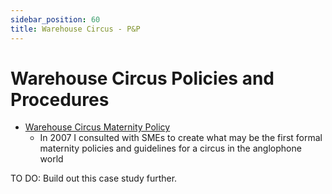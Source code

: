 ```yaml
---
sidebar_position: 60
title: Warehouse Circus - P&P
---
```


# Warehouse Circus Policies and Procedures

* <a href="/downloads/circus_maternity_2007.doc">Warehouse Circus Maternity Policy</a>
    - In 2007 I consulted with SMEs to create what may be the first formal maternity policies and guidelines for a circus in the anglophone world


TO DO: Build out this case study further.